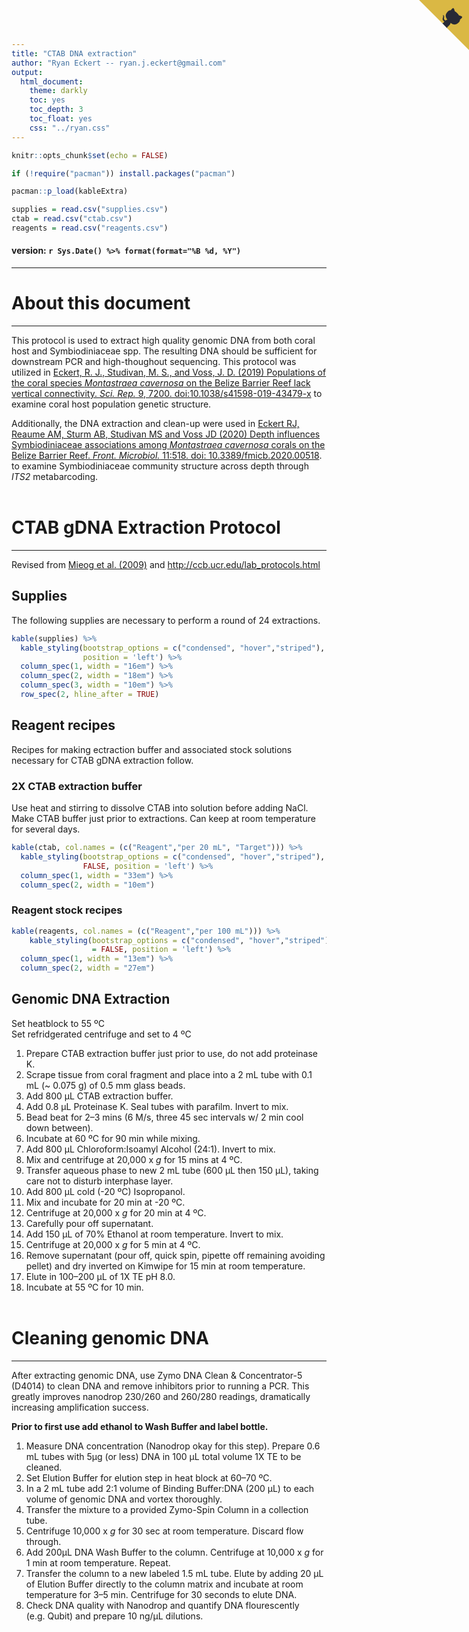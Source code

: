 ```yaml
---
title: "CTAB DNA extraction"
author: "Ryan Eckert -- ryan.j.eckert@gmail.com"
output:
  html_document:
    theme: darkly
    toc: yes
    toc_depth: 3
    toc_float: yes
    css: "../ryan.css"
---
```

<link rel="stylesheet" href="../dracula.css">
<script src="http://cdnjs.cloudflare.com/ajax/libs/highlight.js/9.4.0/highlight.min.js"></script>

<a href="https://github.com/RyanEckert" class="github-corner" aria-label="View source on GitHub"><svg width="80" height="80" viewBox="0 0 250 250" style="fill:#dab844; color:#282a36; position: absolute; top: 0; border: 0; right: 0;" aria-hidden="true"><path d="M0,0 L115,115 L130,115 L142,142 L250,250 L250,0 Z"></path><path d="M128.3,109.0 C113.8,99.7 119.0,89.6 119.0,89.6 C122.0,82.7 120.5,78.6 120.5,78.6 C119.2,72.0 123.4,76.3 123.4,76.3 C127.3,80.9 125.5,87.3 125.5,87.3 C122.9,97.6 130.6,101.9 134.4,103.2" fill="currentColor" style="transform-origin: 130px 106px;" class="octo-arm"></path><path d="M115.0,115.0 C114.9,115.1 118.7,116.5 119.8,115.4 L133.7,101.6 C136.9,99.2 139.9,98.4 142.2,98.6 C133.8,88.0 127.5,74.4 143.8,58.0 C148.5,53.4 154.0,51.2 159.7,51.0 C160.3,49.4 163.2,43.6 171.4,40.1 C171.4,40.1 176.1,42.5 178.8,56.2 C183.1,58.6 187.2,61.8 190.9,65.4 C194.5,69.0 197.7,73.2 200.1,77.6 C213.8,80.2 216.3,84.9 216.3,84.9 C212.7,93.1 206.9,96.0 205.4,96.6 C205.1,102.4 203.0,107.8 198.3,112.5 C181.9,128.9 168.3,122.5 157.7,114.1 C157.9,116.9 156.7,120.9 152.7,124.9 L141.0,136.5 C139.8,137.7 141.6,141.9 141.8,141.8 Z" fill="currentColor" class="octo-body"></path></svg></a><style>.github-corner:hover .octo-arm{animation:octocat-wave 560ms ease-in-out}@keyframes octocat-wave{0%,100%{transform:rotate(0)}20%,60%{transform:rotate(-25deg)}40%,80%{transform:rotate(10deg)}}@media (max-width:500px){.github-corner:hover .octo-arm{animation:none}.github-corner .octo-arm{animation:octocat-wave 560ms ease-in-out}}</style>

```r
knitr::opts_chunk$set(echo = FALSE)

if (!require("pacman")) install.packages("pacman")

pacman::p_load(kableExtra)

supplies = read.csv("supplies.csv")
ctab = read.csv("ctab.csv")
reagents = read.csv("reagents.csv")
```
#### version: `r Sys.Date() %>% format(format="%B %d, %Y")`  

***
# About this document
***
This protocol is used to extract high quality genomic DNA from both coral host and Symbiodiniaceae spp. The resulting DNA should be sufficient for downstream PCR and high-thoughout sequencing. This protocol was utilized in [Eckert, R. J., Studivan, M. S., and Voss, J. D. (2019) Populations of the coral species *Montastraea cavernosa* on the Belize Barrier Reef lack vertical connectivity. *Sci. Rep.* 9, 7200. doi:10.1038/s41598-019-43479-x ](https://doi.org/10.1038/s41598-019-43479-x){target="_blank"} to examine coral host population genetic structure.
    
Additionally, the DNA extraction and clean-up were used in [Eckert RJ, Reaume AM, Sturm AB, Studivan MS and Voss JD (2020) Depth influences Symbiodiniaceae associations among *Montastraea cavernosa* corals on the Belize Barrier Reef. *Front. Microbiol.* 11:518. doi: 10.3389/fmicb.2020.00518](https://doi.org/10.3389/fmicb.2020.00518){target="_blank"}. to examine Symbiodiniaceae community structure across depth through *ITS2* metabarcoding.<br><br>

# CTAB gDNA Extraction Protocol 
***
Revised from [Mieog et al. (2009)](https://doi.org/10.1111/j.1755-0998.2008.02222.x){target="_blank"} and [http://ccb.ucr.edu/lab_protocols.html](http://ccb.ucr.edu/lab_protocols.html){target="_blank"}
<br>

## Supplies
The following supplies are necessary to perform a round of 24 extractions.  

```r
kable(supplies) %>%
  kable_styling(bootstrap_options = c("condensed", "hover","striped"), full_width = FALSE, 
                position = 'left') %>%
  column_spec(1, width = "16em") %>%
  column_spec(2, width = "18em") %>%
  column_spec(3, width = "10em") %>%
  row_spec(2, hline_after = TRUE)
```

## Reagent recipes
Recipes for making ectraction buffer and associated stock solutions necessary for CTAB gDNA extraction follow.
<br>

### 2X CTAB extraction buffer
Use heat and stirring to dissolve CTAB into solution before adding NaCl. Make CTAB buffer just prior to extractions. Can keep at room temperature for several days.
```r
kable(ctab, col.names = (c("Reagent","per 20 mL", "Target"))) %>%
  kable_styling(bootstrap_options = c("condensed", "hover","striped"), full_width = 
                FALSE, position = 'left') %>%
  column_spec(1, width = "33em") %>%
  column_spec(2, width = "10em")
```
  
### Reagent stock recipes             
```r
kable(reagents, col.names = (c("Reagent","per 100 mL"))) %>%
    kable_styling(bootstrap_options = c("condensed", "hover","striped"), full_width 
                  = FALSE, position = 'left') %>%
  column_spec(1, width = "13em") %>%
  column_spec(2, width = "27em")
```
 
## Genomic DNA Extraction  
Set heatblock to 55 ºC  
Set refridgerated centrifuge and set to 4 ºC  
  
1. Prepare CTAB extraction buffer just prior to use, do not add proteinase K.
2. Scrape tissue from coral fragment and place into a 2 mL tube with 0.1 mL (~ 0.075 g) of 0.5 mm glass beads.
3. Add 800 µL CTAB extraction buffer.
4. Add 0.8 µL Proteinase K. Seal tubes with parafilm. Invert to mix. 
5. Bead beat for 2--3 mins (6 M/s, three 45 sec intervals w/ 2 min cool down between).
6. Incubate at 60 ºC for 90 min while mixing.
7. Add 800 µL Chloroform:Isoamyl  Alcohol (24:1). Invert to mix. 
8. Mix and centrifuge at 20,000 x *g* for 15 mins at 4 ºC.
9. Transfer aqueous phase to new 2 mL tube (600 µL then 150 µL), taking care not to disturb interphase layer. 
10. Add 800 µL cold (-20 ºC) Isopropanol.
11. Mix and incubate for 20 min at -20 ºC.
12. Centrifuge at 20,000 x *g* for 20 min at 4 ºC.
13. Carefully pour off supernatant. 
14. Add 150 µL of 70% Ethanol at room temperature. Invert to mix.
15. Centrifuge at 20,000 x *g* for 5 min at 4 ºC.
16. Remove supernatant (pour off, quick spin, pipette off remaining avoiding pellet) and dry inverted on Kimwipe for 15 min at room temperature. 
17. Elute in 100--200 µL of 1X TE pH 8.0.
18. Incubate at 55 ºC for 10 min.
<br><br>

# Cleaning genomic DNA
***
After extracting genomic DNA, use Zymo DNA Clean & Concentrator-5 (D4014) to clean DNA and remove inhibitors prior to running a PCR. This greatly improves nanodrop 230/260 and 260/280 readings, dramatically increasing amplification success.  

**Prior to first use add ethanol to Wash Buffer and label bottle.**  

1. Measure DNA concentration (Nanodrop okay for this step). Prepare 0.6 mL tubes with 5µg (or less) DNA in 100 µL total volume 1X TE to be cleaned.
2. Set Elution Buffer for elution step in heat block at 60--70 ºC.
3. In a 2 mL tube add 2:1 volume of Binding Buffer:DNA (200 µL) to each volume of genomic 
DNA and vortex thoroughly.
4. Transfer the mixture to a provided Zymo-Spin Column in a collection tube.
5. Centrifuge 10,000 x *g* for 30 sec at room temperature. Discard flow through.
6. Add 200μL DNA Wash Buffer to the column. Centrifuge at 10,000 x *g* for 1 min at room 
temperature. Repeat.
7. Transfer the column to a new labeled 1.5 mL tube. Elute by adding 20 µL of Elution 
Buffer directly to the column matrix and incubate at room temperature for 3–5 min. 
Centrifuge for 30 seconds to elute DNA.
8. Check DNA quality with Nanodrop and quantify DNA flourescently (e.g. Qubit) and prepare 10 ng/µL dilutions.
<br><br>